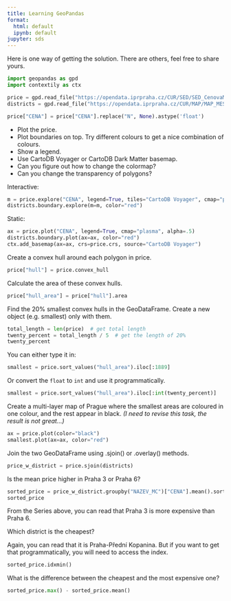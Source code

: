 ```yaml
---
title: Learning GeoPandas
format:
  html: default
  ipynb: default
jupyter: sds
---
```



Here is one way of getting the solution. There are others, feel free to
share yours.


```python
import geopandas as gpd
import contextily as ctx
```

```python
price = gpd.read_file("https://opendata.iprpraha.cz/CUR/SED/SED_CenovaMapa_p/S_JTSK/SED_CenovaMapa_p_shp.zip")
districts = gpd.read_file("https://opendata.iprpraha.cz/CUR/MAP/MAP_MESTSKECASTI_P/S_JTSK/MAP_MESTSKECASTI_P_shp.zip")
```

```python
price["CENA"] = price["CENA"].replace("N", None).astype('float')
```

- Plot the price.
- Plot boundaries on top. Try different colours to get a nice combination of colours.
- Show a legend.
- Use CartoDB Voyager or CartoDB Dark Matter basemap.
- Can you figure out how to change the colormap?
- Can you change the transparency of polygons?

Interactive:

```python
m = price.explore("CENA", legend=True, tiles="CartoDB Voyager", cmap="plasma", style_kwds={"fillOpacity": .5})
districts.boundary.explore(m=m, color="red")
```

Static:

```python
ax = price.plot("CENA", legend=True, cmap="plasma", alpha=.5)
districts.boundary.plot(ax=ax, color="red")
ctx.add_basemap(ax=ax, crs=price.crs, source="CartoDB Voyager")
```

Create a convex hull around each polygon in price.

```python
price["hull"] = price.convex_hull
```

Calculate the area of these convex hulls.

```python
price["hull_area"] = price["hull"].area
```

Find the 20% smallest convex hulls in the GeoDataFrame. Create a new object (e.g. smallest) only with them.

```python
total_length = len(price)  # get total length
twenty_percent = total_length / 5  # get the length of 20%
twenty_percent
```

You can either type it in:

```python
smallest = price.sort_values("hull_area").iloc[:1889]
```

Or convert the `float` to `int` and use it programmatically.

```python
smallest = price.sort_values("hull_area").iloc[:int(twenty_percent)]
```

Create a multi-layer map of Prague where the smallest areas are coloured in one colour, and the rest appear in black. _(I need to revise this task, the result is not great...)_

```python
ax = price.plot(color="black")
smallest.plot(ax=ax, color="red")
```

Join the two GeoDataFrame using .sjoin() or .overlay() methods.

```python
price_w_district = price.sjoin(districts)
```

Is the mean price higher in Praha 3 or Praha 6?

```python
sorted_price = price_w_district.groupby("NAZEV_MC")["CENA"].mean().sort_values()
sorted_price
```

From the Series above, you can read that Praha 3 is more expensive than Praha 6.

Which district is the cheapest?

Again, you can read that it is Praha-Přední Kopanina. But if you want to get that programmatically, you will need to access the index.

```python
sorted_price.idxmin()
```

What is the difference between the cheapest and the most expensive one?

```python
sorted_price.max() - sorted_price.mean()
```

